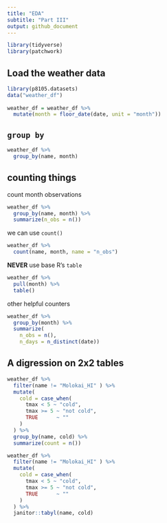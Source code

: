 ```yaml
---
title: "EDA"
subtitle: "Part III"
output: github_document
---
```


```r
library(tidyverse)
library(patchwork)
```

## Load the weather data


```r
library(p8105.datasets)
data("weather_df")
  
weather_df = weather_df %>%
  mutate(month = floor_date(date, unit = "month"))
```

## `group by`

```r
weather_df %>% 
  group_by(name, month) 
```

## counting things

count month observations

```r
weather_df %>% 
  group_by(name, month) %>% 
  summarize(n_obs = n())
```

we can use `count()`

```r
weather_df %>% 
  count(name, month, name = "n_obs")
```

**NEVER** use base R's `table`

```r
weather_df %>% 
  pull(month) %>% 
  table()
```

other helpful counters

```r
weather_df %>% 
  group_by(month) %>% 
  summarize(
    n_obs = n(),
    n_days = n_distinct(date)) 
```

## A digression on 2x2 tables

```r
weather_df %>% 
  filter(name != "Molokai_HI" ) %>% 
  mutate(
    cold = case_when(
      tmax < 5 ~ "cold",
      tmax >= 5 ~ "not cold",
      TRUE      ~ "" 
    )
  ) %>% 
  group_by(name, cold) %>% 
  summarize(count = n())
```

```r
weather_df %>% 
  filter(name != "Molokai_HI" ) %>% 
  mutate(
    cold = case_when(
      tmax < 5 ~ "cold",
      tmax >= 5 ~ "not cold",
      TRUE      ~ "" 
    )
  ) %>% 
  janitor::tabyl(name, cold)
```

```r

```


